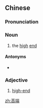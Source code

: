 ==Chinese==
{{zh-forms}}

===Pronunciation===
{{zh-pron
|m=gāoduān
|c=gou1 dyun1
|cat=n,a
}}

===Noun===
{{zh-noun}}

# the [[high]] [[end]]

====Antonyms====
* {{zh-l|低端}}

===Adjective===
{{zh-adj}}

# [[high-end]]

[[zh:高端]]